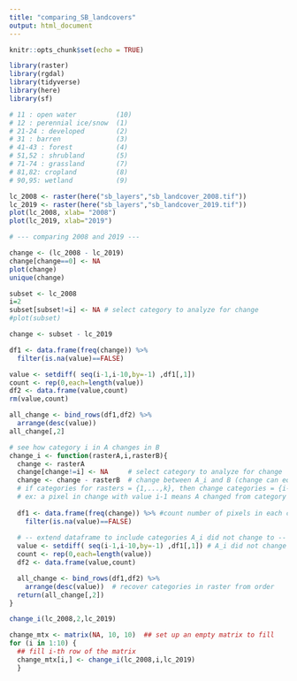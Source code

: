 ```yaml
---
title: "comparing_SB_landcovers"
output: html_document
---
```


```r
knitr::opts_chunk$set(echo = TRUE)

library(raster)
library(rgdal)
library(tidyverse)
library(here)
library(sf)
```


```r
# 11 : open water          (10)
# 12 : perennial ice/snow  (1)
# 21-24 : developed        (2)
# 31 : barren              (3)
# 41-43 : forest           (4)
# 51,52 : shrubland        (5)
# 71-74 : grassland        (7)
# 81,82: cropland          (8)
# 90,95: wetland           (9)

lc_2008 <- raster(here("sb_layers","sb_landcover_2008.tif"))
lc_2019 <- raster(here("sb_layers","sb_landcover_2019.tif"))
plot(lc_2008, xlab= "2008")
plot(lc_2019, xlab="2019")
```




```r

# --- comparing 2008 and 2019 ---

change <- (lc_2008 - lc_2019)
change[change==0] <- NA
plot(change)
unique(change)
```


```r

subset <- lc_2008
i=2
subset[subset!=i] <- NA # select category to analyze for change
#plot(subset)

change <- subset - lc_2019

df1 <- data.frame(freq(change)) %>% 
  filter(is.na(value)==FALSE)

value <- setdiff( seq(i-1,i-10,by=-1) ,df1[,1])
count <- rep(0,each=length(value))
df2 <- data.frame(value,count)
rm(value,count)

all_change <- bind_rows(df1,df2) %>% 
  arrange(desc(value))
all_change[,2]
```



```r
# see how category i in A changes in B
change_i <- function(rasterA,i,rasterB){
  change <- rasterA
  change[change!=i] <- NA     # select category to analyze for change
  change <- change - rasterB  # change between A_i and B (change can equal 0)
  # if categories for rasters = {1,...,k}, then change categories = {i-1,...,1-k} 
  # ex: a pixel in change with value i-1 means A changed from category i to category 1
  
  df1 <- data.frame(freq(change)) %>% #count number of pixels in each change category
    filter(is.na(value)==FALSE)
  
  # -- extend dataframe to include categories A_i did not change to --
  value <- setdiff( seq(i-1,i-10,by=-1) ,df1[,1]) # A_i did not change to any of these categories
  count <- rep(0,each=length(value))
  df2 <- data.frame(value,count)

  all_change <- bind_rows(df1,df2) %>% 
    arrange(desc(value))  # recover categories in raster from order
  return(all_change[,2])
}

change_i(lc_2008,2,lc_2019)

```



```r

change_mtx <- matrix(NA, 10, 10)  ## set up an empty matrix to fill
for (i in 1:10) {
  ## fill i-th row of the matrix
  change_mtx[i,] <- change_i(lc_2008,i,lc_2019)
  }
```

